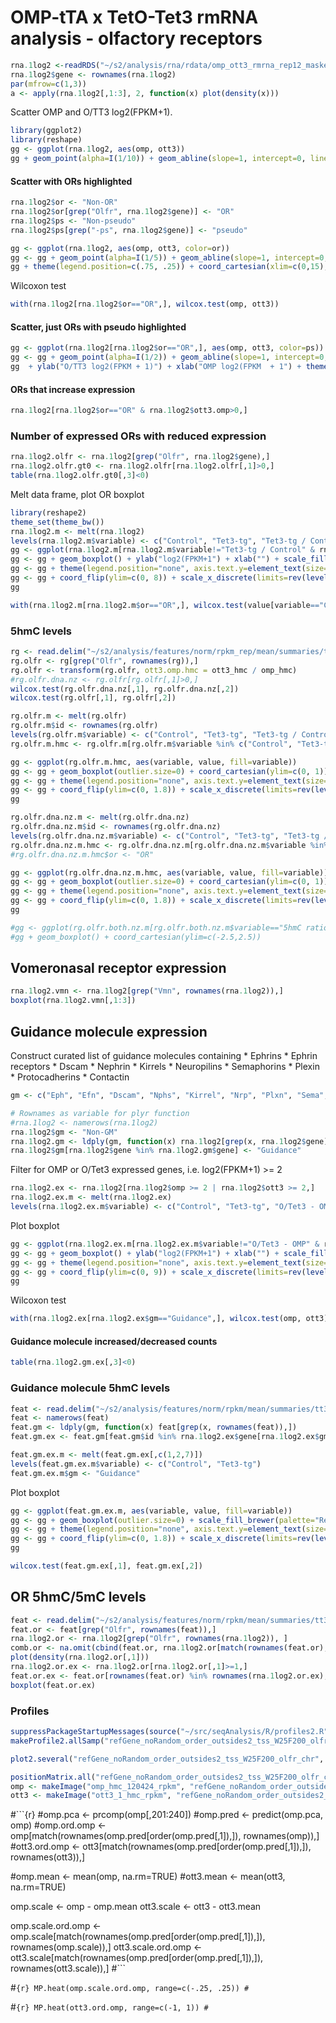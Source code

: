 OMP-tTA x TetO-Tet3 rmRNA analysis - olfactory receptors
========================================================

```r
rna.1log2 <-readRDS("~/s2/analysis/rna/rdata/omp_ott3_rmrna_rep12_masked_comp_js_1log2.rds")
rna.1log2$gene <- rownames(rna.1log2)
par(mfrow=c(1,3))
a <- apply(rna.1log2[,1:3], 2, function(x) plot(density(x)))

```

Scatter OMP and O/TT3 log2(FPKM+1).

```r
library(ggplot2)
library(reshape)
gg <- ggplot(rna.1log2, aes(omp, ott3))
gg + geom_point(alpha=I(1/10)) + geom_abline(slope=1, intercept=0, linetype=2)
```

#### Scatter with ORs highlighted
```r
rna.1log2$or <- "Non-OR"
rna.1log2$or[grep("Olfr", rna.1log2$gene)] <- "OR"
rna.1log2$ps <- "Non-pseudo"
rna.1log2$ps[grep("-ps", rna.1log2$gene)] <- "pseudo"
```

```r
gg <- ggplot(rna.1log2, aes(omp, ott3, color=or))
gg <- gg + geom_point(alpha=I(1/5)) + geom_abline(slope=1, intercept=0, linetype=2) + scale_color_manual(name="", values=c("black", "red"))
gg + theme(legend.position=c(.75, .25)) + coord_cartesian(xlim=c(0,15), ylim=c(0,15)) + ylab("Tet3-tg log2(FPKM + 1)") + xlab("Control log2(FPKM  + 1)")
```

Wilcoxon test
```r
with(rna.1log2[rna.1log2$or=="OR",], wilcox.test(omp, ott3))
```

#### Scatter, just ORs with pseudo highlighted
```r
gg <- ggplot(rna.1log2[rna.1log2$or=="OR",], aes(omp, ott3, color=ps))
gg <- gg + geom_point(alpha=I(1/2)) + geom_abline(slope=1, intercept=0, linetype=2) + scale_color_manual(name="", values=c("black", "red"))
gg  + ylab("O/TT3 log2(FPKM + 1)") + xlab("OMP log2(FPKM  + 1") + theme(legend.position=c(.25, .75))

```

#### ORs that increase expression
```r
rna.1log2[rna.1log2$or=="OR" & rna.1log2$ott3.omp>0,]
```

### Number of expressed ORs with reduced expression
```r
rna.1log2.olfr <- rna.1log2[grep("Olfr", rna.1log2$gene),]
rna.1log2.olfr.gt0 <- rna.1log2.olfr[rna.1log2.olfr[,1]>0,]
table(rna.1log2.olfr.gt0[,3]<0)

```

Melt data frame, plot OR boxplot
```r
library(reshape2)
theme_set(theme_bw())
rna.1log2.m <- melt(rna.1log2)
levels(rna.1log2.m$variable) <- c("Control", "Tet3-tg", "Tet3-tg / Control")
gg <- ggplot(rna.1log2.m[rna.1log2.m$variable!="Tet3-tg / Control" & rna.1log2.m$or=="OR",], aes(variable, value, fill=variable))
gg <- gg + geom_boxplot() + ylab("log2(FPKM+1") + xlab("") + scale_fill_brewer(palette="Blues")
gg <- gg + theme(legend.position="none", axis.text.y=element_text(size=12, face="bold"))  
gg <- gg + coord_flip(ylim=c(0, 8)) + scale_x_discrete(limits=rev(levels(rna.1log2.m$variable))[2:3])
gg
```

```r
with(rna.1log2.m[rna.1log2.m$or=="OR",], wilcox.test(value[variable=="Control"], value[variable=="Tet3-tg"]))
```

### 5hmC levels

```r
rg <- read.delim("~/s2/analysis/features/norm/rpkm_rep/mean/summaries/tt3_rep_refgene_chr_sqrt")
rg.olfr <- rg[grep("Olfr", rownames(rg)),]
rg.olfr <- transform(rg.olfr, ott3.omp.hmc = ott3_hmc / omp_hmc)  
#rg.olfr.dna.nz <- rg.olfr[rg.olfr[,1]>0,]
wilcox.test(rg.olfr.dna.nz[,1], rg.olfr.dna.nz[,2])
wilcox.test(rg.olfr[,1], rg.olfr[,2])
```

```r
rg.olfr.m <- melt(rg.olfr)
rg.olfr.m$id <- rownames(rg.olfr)
levels(rg.olfr.m$variable) <- c("Control", "Tet3-tg", "Tet3-tg / Control")
rg.olfr.m.hmc <- rg.olfr.m[rg.olfr.m$variable %in% c("Control", "Tet3-tg"),]
```

```r
gg <- ggplot(rg.olfr.m.hmc, aes(variable, value, fill=variable))
gg <- gg + geom_boxplot(outlier.size=0) + coord_cartesian(ylim=c(0, 1)) + scale_fill_brewer(palette="Blues") + xlab("") + ylab(bquote(.("5hmC" ~ sqrt(bar(RPM)))))
gg <- gg + theme(legend.position="none", axis.text.y=element_text(size=12, face="bold")) 
gg <- gg + coord_flip(ylim=c(0, 1.8)) + scale_x_discrete(limits=rev(levels(rg.olfr.m.hmc$variable))[2:3]) 
gg
```

```r
rg.olfr.dna.nz.m <- melt(rg.olfr.dna.nz)
rg.olfr.dna.nz.m$id <- rownames(rg.olfr.dna.nz)
levels(rg.olfr.dna.nz.m$variable) <- c("Control", "Tet3-tg", "Tet3-tg / Control")
rg.olfr.dna.nz.m.hmc <- rg.olfr.dna.nz.m[rg.olfr.dna.nz.m$variable %in% c("Control", "Tet3-tg"),]
#rg.olfr.dna.nz.m.hmc$or <- "OR"
```

```r

gg <- ggplot(rg.olfr.dna.nz.m.hmc, aes(variable, value, fill=variable))
gg <- gg + geom_boxplot(outlier.size=0) + coord_cartesian(ylim=c(0, 1)) + scale_fill_brewer(palette="Blues") + xlab("") + ylab(bquote(.("5hmC" ~ sqrt(bar(RPM)))))
gg <- gg + theme(legend.position="none", axis.text.y=element_text(size=12, face="bold")) 
gg <- gg + coord_flip(ylim=c(0, 1.8)) + scale_x_discrete(limits=rev(levels(rg.olfr.dna.nz.m.hmc$variable))[2:3]) 
gg
```

```r

#gg <- ggplot(rg.olfr.both.nz.m[rg.olfr.both.nz.m$variable=="5hmC ratio",], aes(variable, log2(value)))
#gg + geom_boxplot() + coord_cartesian(ylim=c(-2.5,2.5))
```

Vomeronasal receptor expression
------------------
```r
rna.1log2.vmn <- rna.1log2[grep("Vmn", rownames(rna.1log2)),]
boxplot(rna.1log2.vmn[,1:3])
```


Guidance molecule expression
------------------

Construct curated list of guidance molecules containing
  * Ephrins
  * Ephrin receptors
  * Dscam
  * Nephrin
  * Kirrels
  * Neuropilins
  * Semaphorins
  * Plexin
  * Protocadherins
  * Contactin
  
  
```r
gm <- c("Eph", "Efn", "Dscam", "Nphs", "Kirrel", "Nrp", "Plxn", "Sema", "Pchda", "Pchdb", "Pchdg", "Ctcn", "Robo", "Slit")

# Rownames as variable for plyr function
#rna.1log2 <- namerows(rna.1log2)
rna.1log2$gm <- "Non-GM"
rna.1log2.gm <- ldply(gm, function(x) rna.1log2[grep(x, rna.1log2$gene),])
rna.1log2$gm[rna.1log2$gene %in% rna.1log2.gm$gene] <- "Guidance"
```

Filter for OMP or O/Tet3 expressed genes, i.e. log2(FPKM+1) >= 2
```r
rna.1log2.ex <- rna.1log2[rna.1log2$omp >= 2 | rna.1log2$ott3 >= 2,]
rna.1log2.ex.m <- melt(rna.1log2.ex)
levels(rna.1log2.ex.m$variable) <- c("Control", "Tet3-tg", "O/Tet3 - OMP")
```


Plot boxplot
```r
gg <- ggplot(rna.1log2.ex.m[rna.1log2.ex.m$variable!="O/Tet3 - OMP" & rna.1log2.ex.m$gm=="Guidance",], aes(variable, value, fill=variable))
gg <- gg + geom_boxplot() + ylab("log2(FPKM+1") + xlab("") + scale_fill_brewer(palette="Reds") + coord_cartesian(ylim=c(0,7))
gg <- gg + theme(legend.position="none", axis.text.y=element_text(size=12, face="bold"), strip.text.x=element_text(size=12, face="bold")) 
gg <- gg + coord_flip(ylim=c(0, 9)) + scale_x_discrete(limits=rev(levels(rna.1log2.ex.m$variable))[2:3]) 
gg
```

Wilcoxon test
```r
with(rna.1log2.ex[rna.1log2.ex$gm=="Guidance",], wilcox.test(omp, ott3))
```

#### Guidance molecule increased/decreased counts
```r
table(rna.1log2.gm.ex[,3]<0)
```


### Guidance molecule 5hmC levels
```r

feat <- read.delim("~/s2/analysis/features/norm/rpkm/mean/summaries/tt3_min_refgene_chr_sqrt")
feat <- namerows(feat)
feat.gm <- ldply(gm, function(x) feat[grep(x, rownames(feat)),])
feat.gm.ex <- feat.gm[feat.gm$id %in% rna.1log2.ex$gene[rna.1log2.ex$gm=="Guidance"],]
```

```r
feat.gm.ex.m <- melt(feat.gm.ex[,c(1,2,7)])
levels(feat.gm.ex.m$variable) <- c("Control", "Tet3-tg")
feat.gm.ex.m$gm <- "Guidance"
```

Plot boxplot
```r
gg <- ggplot(feat.gm.ex.m, aes(variable, value, fill=variable))
gg <- gg + geom_boxplot(outlier.size=0) + scale_fill_brewer(palette="Reds") + xlab("") + ylab(bquote(.("5hmC" ~ sqrt(bar(RPM)))))
gg <- gg + theme(legend.position="none", axis.text.y=element_text(size=12, face="bold")) 
gg <- gg + coord_flip(ylim=c(0, 1.8)) + scale_x_discrete(limits=rev(levels(feat.gm.ex.m$variable))[1:2]) 
gg
```

```r
wilcox.test(feat.gm.ex[,1], feat.gm.ex[,2])
```

OR 5hmC/5mC levels
-------------------

```r
feat <- read.delim("~/s2/analysis/features/norm/rpkm/mean/summaries/tt3_min_refgene_chr_sqrt")
feat.or <- feat[grep("Olfr", rownames(feat)),]
rna.1log2.or <- rna.1log2[grep("Olfr", rownames(rna.1log2)), ]
comb.or <- na.omit(cbind(feat.or, rna.1log2.or[match(rownames(feat.or), rownames(rna.1log2.or)),]))
plot(density(rna.1log2.or[,1]))
rna.1log2.or.ex <- rna.1log2.or[rna.1log2.or[,1]>=1,]
feat.or.ex <- feat.or[rownames(feat.or) %in% rownames(rna.1log2.or.ex),]
boxplot(feat.or.ex)
```

### Profiles
```r
suppressPackageStartupMessages(source("~/src/seqAnalysis/R/profiles2.R"))
makeProfile2.allSamp("refGene_noRandom_order_outsides2_tss_W25F200_olfr_chr", data_type="rpkm/mean")
```

```r
plot2.several("refGene_noRandom_order_outsides2_tss_W25F200_olfr_chr", "tt3_3", data_type="rpkm/mean", cols=col2, fname="manual")
```

```r
positionMatrix.all("refGene_noRandom_order_outsides2_tss_W25F200_olfr_chr", data_type="rpkm/mean")
omp <- makeImage("omp_hmc_120424_rpkm", "refGene_noRandom_order_outsides2_tss_W25F200_olfr_chr", data_type="rpkm/mean", image=F)
ott3 <- makeImage("ott3_1_hmc_rpkm", "refGene_noRandom_order_outsides2_tss_W25F200_olfr_chr", data_type="rpkm/mean", image=F)
```

#```{r}
#omp.pca <- prcomp(omp[,201:240])
#omp.pred <- predict(omp.pca, omp)
#omp.ord.omp <- omp[match(rownames(omp.pred[order(omp.pred[,1]),]), rownames(omp)),]
#ott3.ord.omp <- ott3[match(rownames(omp.pred[order(omp.pred[,1]),]), rownames(ott3)),]

#omp.mean <- mean(omp, na.rm=TRUE)
#ott3.mean <- mean(ott3, na.rm=TRUE)

omp.scale <- omp - omp.mean
ott3.scale <- ott3 - ott3.mean

omp.scale.ord.omp <- omp.scale[match(rownames(omp.pred[order(omp.pred[,1]),]), rownames(omp.scale)),]
ott3.scale.ord.omp <- ott3.scale[match(rownames(omp.pred[order(omp.pred[,1]),]), rownames(ott3.scale)),]
#```

#```{r}
MP.heat(omp.scale.ord.omp, range=c(-.25, .25))
#```

#```{r}
MP.heat(ott3.ord.omp, range=c(-1, 1))
#```



